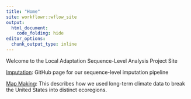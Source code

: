 ```yaml
---
title: "Home"
site: workflowr::wflow_site
output:
  html_document:
    code_folding: hide
editor_options:
  chunk_output_type: inline
---
```


Welcome to the Local Adaptation Sequence-Level Analysis Project Site

[Imputation](https://github.com/troyrowan/imputation-pipeline): GitHub page for our sequence-level imputation pipeline

[Map Making](map_making.html): This describes how we used long-term climate data to break the United States into distinct ecoregions.


